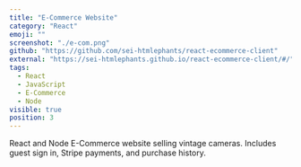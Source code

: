 ```yaml
---
title: "E-Commerce Website"
category: "React"
emoji: ""
screenshot: "./e-com.png"
github: "https://github.com/sei-htmlephants/react-ecommerce-client"
external: "https://sei-htmlephants.github.io/react-ecommerce-client/#/"
tags:
  - React
  - JavaScript
  - E-Commerce
  - Node
visible: true
position: 3
---
```


React and Node E-Commerce website selling vintage cameras. Includes guest sign in, Stripe payments, and purchase history. 